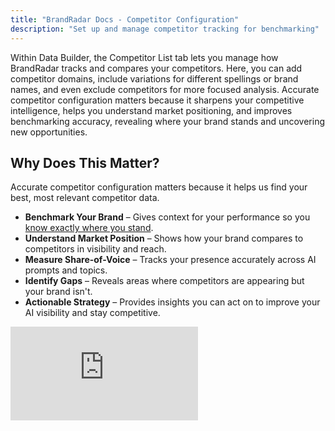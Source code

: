 ```yaml
---
title: "BrandRadar Docs - Competitor Configuration"
description: "Set up and manage competitor tracking for benchmarking"
---
```


Within Data Builder, the Competitor List tab lets you manage how BrandRadar tracks and compares your competitors. Here, you can add competitor domains, include variations for different spellings or brand names, and even exclude competitors for more focused analysis. Accurate competitor configuration matters because it sharpens your competitive intelligence, helps you understand market positioning, and improves benchmarking accuracy, revealing where your brand stands and uncovering new opportunities.

## Why Does This Matter?

Accurate competitor configuration matters because it helps us find your best, most relevant competitor data.

- **Benchmark Your Brand** – Gives context for your performance so you [know exactly where you stand](https://www.brandradar.ai/#Competitor-Benchmarking).
- **Understand Market Position** – Shows how your brand compares to competitors in visibility and reach.
- **Measure Share-of-Voice** – Tracks your presence accurately across AI prompts and topics.
- **Identify Gaps** – Reveals areas where competitors are appearing but your brand isn't.
- **Actionable Strategy** – Provides insights you can act on to improve your AI visibility and stay competitive.

<div style={{position: 'relative', paddingBottom: 'calc(47.46527777777778% + 41px)', height: 0, width: '100%'}}>
  <iframe 
    src="https://demo.arcade.software/1WZtxqwmWQ3J88NmFLys?embed&embed_mobile=tab&embed_desktop=inline&show_copy_link=true" 
    title="Add a New Prompt by Topic and Region in Data Builder" 
    frameBorder="0" 
    loading="lazy" 
    webkitAllowFullScreen 
    mozAllowFullScreen 
    allowFullScreen 
    allow="clipboard-write" 
    style={{position: 'absolute', top: 0, left: 0, width: '100%', height: '100%', colorScheme: 'light'}}
  />
</div>

<Card
  title="Start Measuring Performance"
  icon="chart"
  href="/brand-visibility-score"
>
  Learn about BrandRadar's key performance metrics
</Card>
